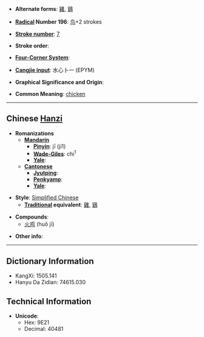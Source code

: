 * '''Alternate forms''': [[雞]], [[鷄]]

* '''[[Wiktionary:Chinese radical index| Radical]] Number 196''': [[Wiktionary:Chinese radical index 鸟|鸟]]+2 strokes

* '''[[Wiktionary:Chinese total strokes index|Stroke number]]''': [[Wiktionary:Chinese total strokes index 7|7]]

* '''Stroke order''': 

* '''[[Wiktionary:Chinese four corner index|Four-Corner System]]''': 

* '''[[Wiktionary:Chinese Cangjie index|Cangjie input]]''': 水心卜一 (EPYM)

* '''Graphical Significance and Origin''': 

* '''Common Meaning''': [[chicken]]

----

== Chinese [[Hanzi]] ==

* '''Romanizations'''
** '''[[Mandarin]]'''
*** '''[[Pinyin]]''': jī (ji1)
*** '''[[Wade-Giles]]''': chi<sup>1</sup>
*** '''[[Yale]]''': 
** '''[[Cantonese]]'''
*** '''[[Jyutping]]''':
*** '''[[Penkyamp]]''': 
*** '''[[Yale]]''': 

* '''Style''': [[Simplified Chinese]] 
** '''[[Traditional Chinese|Traditional]] equivalent''': [[雞]], [[鷄]]

* '''Compounds''':
**[[火鸡]] (huǒ jī)

* '''Other info''': 

----

== Dictionary Information ==

* KangXi: 1505.141
* Hanyu Da Zidian: 74615.030

== Technical Information ==

* '''Unicode''':
** Hex: 9E21
** Decimal: 40481